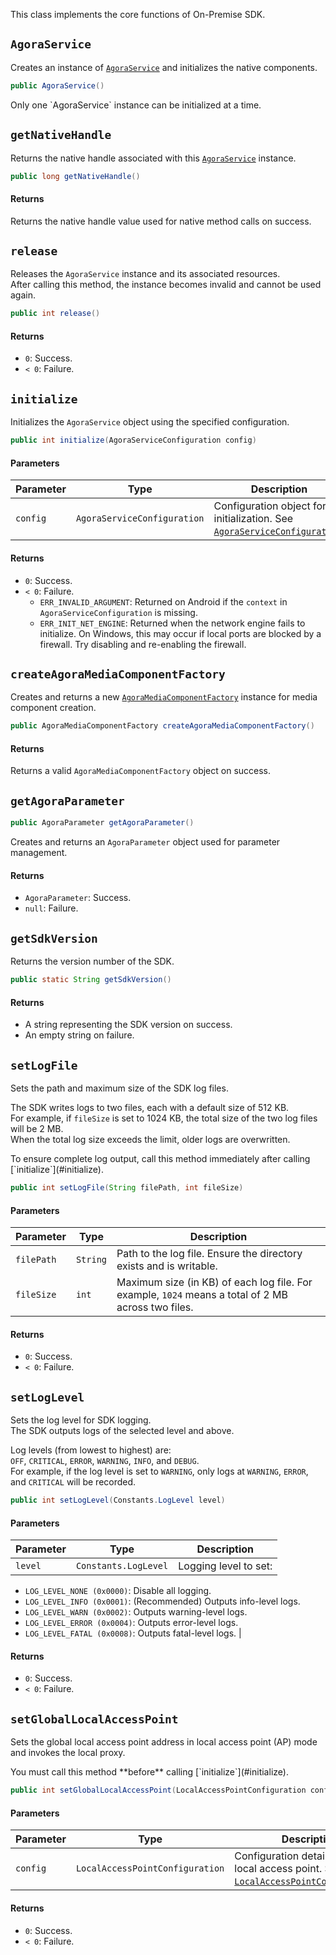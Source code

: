 This class implements the core functions of On-Premise SDK.

## `AgoraService`

Creates an instance of [`AgoraService`](agora-service) and initializes the native components.

```java
public AgoraService()
```
<Admonition type="info" info="info">
Only one `AgoraService` instance can be initialized at a time.
</Admonition>

## `getNativeHandle`

Returns the native handle associated with this [`AgoraService`](agora-service) instance.

```java
public long getNativeHandle()
```

#### Returns

Returns the native handle value used for native method calls on success.

## `release`

Releases the `AgoraService` instance and its associated resources.  
After calling this method, the instance becomes invalid and cannot be used again.

```java
public int release()
```

#### Returns

- `0`: Success.  
- `< 0`: Failure.

## `initialize`

Initializes the `AgoraService` object using the specified configuration.

```java
public int initialize(AgoraServiceConfiguration config)
```

#### Parameters

| Parameter | Type                        | Description |
|----------|-----------------------------|-------------|
| `config` | `AgoraServiceConfiguration` | Configuration object for initialization. See [`AgoraServiceConfiguration`](struct#agoraserviceconfiguration). |

#### Returns

- `0`: Success.  
- `< 0`: Failure.
  - `ERR_INVALID_ARGUMENT`: Returned on Android if the `context` in `AgoraServiceConfiguration` is missing.
  - `ERR_INIT_NET_ENGINE`: Returned when the network engine fails to initialize. On Windows, this may occur if local ports are blocked by a firewall. Try disabling and re-enabling the firewall.


## `createAgoraMediaComponentFactory`

Creates and returns a new [`AgoraMediaComponentFactory`](agora-media-component-factory) instance for media component creation.

```java
public AgoraMediaComponentFactory createAgoraMediaComponentFactory()
```

#### Returns

Returns a valid `AgoraMediaComponentFactory` object on success.

## `getAgoraParameter`

```java
public AgoraParameter getAgoraParameter()
```

Creates and returns an `AgoraParameter` object used for parameter management.

#### Returns

- `AgoraParameter`: Success.  
- `null`: Failure.

## `getSdkVersion`

Returns the version number of the SDK.

```java
public static String getSdkVersion()
```

#### Returns

- A string representing the SDK version on success.  
- An empty string on failure.

## `setLogFile`


Sets the path and maximum size of the SDK log files.

The SDK writes logs to two files, each with a default size of 512 KB.  
For example, if `fileSize` is set to 1024 KB, the total size of the two log files will be 2 MB.  
When the total log size exceeds the limit, older logs are overwritten.

<Admonition type="info" info="info">
To ensure complete log output, call this method immediately after calling [`initialize`](#initialize).
</Admonition>

```java
public int setLogFile(String filePath, int fileSize)
```

#### Parameters

| Parameter   | Type     | Description |
|-------------|----------|-------------|
| `filePath`  | `String` | Path to the log file. Ensure the directory exists and is writable. |
| `fileSize`  | `int`    | Maximum size (in KB) of each log file. For example, `1024` means a total of 2 MB across two files. |

#### Returns

- `0`: Success.  
- `< 0`: Failure.

## `setLogLevel`

Sets the log level for SDK logging.  
The SDK outputs logs of the selected level and above.

Log levels (from lowest to highest) are:  
`OFF`, `CRITICAL`, `ERROR`, `WARNING`, `INFO`, and `DEBUG`.  
For example, if the log level is set to `WARNING`, only logs at `WARNING`, `ERROR`, and `CRITICAL` will be recorded.


```java
public int setLogLevel(Constants.LogLevel level)
```

#### Parameters

| Parameter | Type                 | Description |
|-----------|----------------------|-------------|
| `level`   | `Constants.LogLevel` | Logging level to set:  
- `LOG_LEVEL_NONE (0x0000)`: Disable all logging.  
- `LOG_LEVEL_INFO (0x0001)`: (Recommended) Outputs info-level logs.  
- `LOG_LEVEL_WARN (0x0002)`: Outputs warning-level logs.  
- `LOG_LEVEL_ERROR (0x0004)`: Outputs error-level logs.  
- `LOG_LEVEL_FATAL (0x0008)`: Outputs fatal-level logs. |

#### Returns

- `0`: Success.  
- `< 0`: Failure.

## `setGlobalLocalAccessPoint`

Sets the global local access point address in local access point (AP) mode and invokes the local proxy.

<Admonition type="info" info="info">
You must call this method **before** calling [`initialize`](#initialize).
</Admonition>

```java
public int setGlobalLocalAccessPoint(LocalAccessPointConfiguration config)
```

#### Parameters

| Parameter | Type                          | Description |
|-----------|-------------------------------|-------------|
| `config`  | `LocalAccessPointConfiguration` | Configuration details of the local access point. See [`LocalAccessPointConfiguration`](struct#localaccesspointconfiguration). |

#### Returns

- `0`: Success.  
- `< 0`: Failure.
